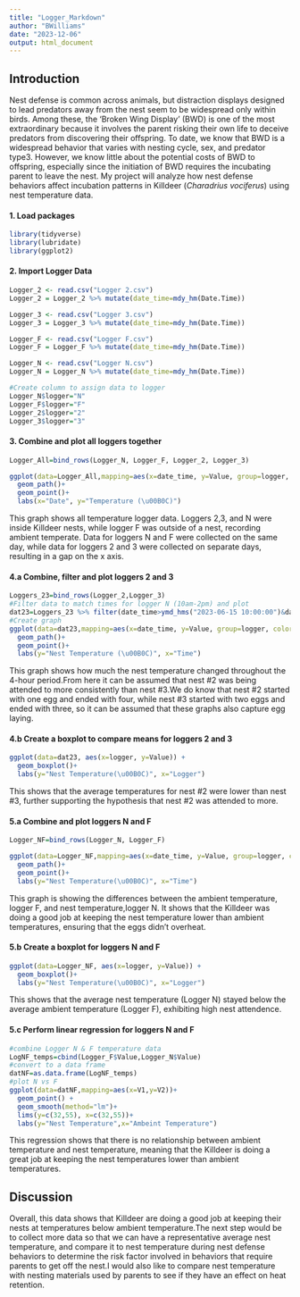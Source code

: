 ```yaml
---
title: "Logger_Markdown"
author: "BWilliams"
date: "2023-12-06"
output: html_document
---
```

## Introduction

Nest defense is common across animals, but distraction displays designed to lead predators away from the nest seem to be widespread only within birds. Among these, the ‘Broken Wing Display’ (BWD) is one of the most extraordinary because it involves the parent risking their own life to deceive predators from discovering their offspring. To date, we know that BWD is a widespread behavior that varies with nesting cycle, sex, and predator type3. However, we know little about the potential costs of BWD to offspring, especially since the initiation of BWD requires the incubating parent to leave the nest. My project will analyze how nest defense behaviors affect incubation patterns in Killdeer (_Charadrius vociferus_) using nest temperature data. 

#### 1. Load packages
```r
library(tidyverse)
library(lubridate)
library(ggplot2)
```

#### 2. Import Logger Data
```r
Logger_2 <- read.csv("Logger 2.csv")
Logger_2 = Logger_2 %>% mutate(date_time=mdy_hm(Date.Time))

Logger_3 <- read.csv("Logger 3.csv")
Logger_3 = Logger_3 %>% mutate(date_time=mdy_hm(Date.Time))

Logger_F <- read.csv("Logger F.csv")
Logger_F = Logger_F %>% mutate(date_time=mdy_hm(Date.Time))

Logger_N <- read.csv("Logger N.csv")
Logger_N = Logger_N %>% mutate(date_time=mdy_hm(Date.Time))

#Create column to assign data to logger
Logger_N$logger="N"
Logger_F$logger="F"
Logger_2$logger="2"
Logger_3$logger="3"

```

#### 3. Combine and plot all loggers together
```r

Logger_All=bind_rows(Logger_N, Logger_F, Logger_2, Logger_3)

ggplot(data=Logger_All,mapping=aes(x=date_time, y=Value, group=logger, color=logger))+
  geom_path()+
  geom_point()+
  labs(x="Date", y="Temperature (\u00B0C)")
```

This graph shows all temperature logger data. Loggers 2,3, and N were inside Killdeer nests, while logger F was outside of a nest, recording ambient temperate. Data for loggers N and F were collected on the same day, while data for loggers 2 and 3 were collected on separate days, resulting in a gap on the x axis.
  
#### 4.a Combine, filter and plot loggers 2 and 3

```r
Loggers_23=bind_rows(Logger_2,Logger_3)
#Filter data to match times for logger N (10am-2pm) and plot
dat23=Loggers_23 %>% filter(date_time>ymd_hms("2023-06-15 10:00:00")&date_time<ymd_hms("2023-06-15 14:00:00"))
#Create graph
ggplot(data=dat23,mapping=aes(x=date_time, y=Value, group=logger, color=logger))+
  geom_path()+
  geom_point()+
  labs(y="Nest Temperature (\u00B0C)", x="Time")
```

This graph shows how much the nest temperature changed throughout the 4-hour period.From here it can be assumed that nest #2 was being attended to more consistently than nest #3.We do know that nest #2 started with one egg and ended with four, while nest #3 started with two eggs and ended with three, so it can be assumed that these graphs also capture egg laying.

#### 4.b Create a boxplot to compare means for loggers 2 and 3
```r
ggplot(data=dat23, aes(x=logger, y=Value)) +
  geom_boxplot()+
  labs(y="Nest Temperature(\u00B0C)", x="Logger")
```

This shows that the average temperatures for nest #2 were lower than nest #3, further supporting the hypothesis that nest #2 was attended to more.

#### 5.a Combine and plot loggers N and F 
```r
Logger_NF=bind_rows(Logger_N, Logger_F)

ggplot(data=Logger_NF,mapping=aes(x=date_time, y=Value, group=logger, color=logger))+
  geom_path()+
  geom_point()+
  labs(y="Nest Temperature(\u00B0C)", x="Time")
```

This graph is showing the differences between the ambient temperature, logger F, and nest temperature,logger N. It shows that the Killdeer was doing a good job at keeping the nest temperature lower than ambient temperatures, ensuring that the eggs didn't overheat. 

#### 5.b Create a boxplot for loggers N and F
```r
ggplot(data=Logger_NF, aes(x=logger, y=Value)) +
  geom_boxplot()+
  labs(y="Nest Temperature(\u00B0C)", x="Logger")
```

This shows that the average nest temperature (Logger N) stayed below the average ambient temperature (Logger F), exhibiting high nest attendence.

#### 5.c Perform linear regression for loggers N and F
```r
#combine Logger N & F temperature data
LogNF_temps=cbind(Logger_F$Value,Logger_N$Value)
#convert to a data frame
datNF=as.data.frame(LogNF_temps)
#plot N vs F
ggplot(data=datNF,mapping=aes(x=V1,y=V2))+
  geom_point() +
  geom_smooth(method="lm")+
  lims(y=c(32,55), x=c(32,55))+
  labs(y="Nest Temperature",x="Ambeint Temperature")
```

This regression shows that there is no relationship between ambient temperature and nest temperature, meaning that the Killdeer is doing a great job at keeping the nest temperatures lower than ambient temperatures. 


## Discussion
  Overall, this data shows that Killdeer are doing a good job at keeping their nests at temperatures below ambient temperature.The next step would be to collect more data so that we can have a representative average nest temperature, and compare it to nest temperature during nest defense behaviors to determine the risk factor involved in behaviors that require parents to get off the nest.I would also like to compare nest temperature with nesting materials used by parents to see if they have an effect on heat retention.